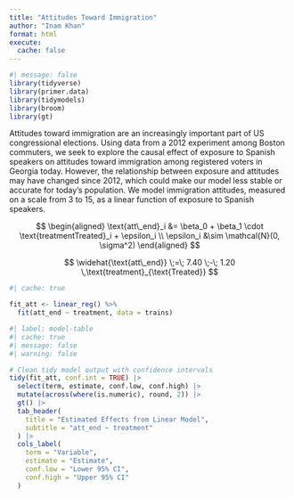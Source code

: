 ```yaml
---
title: "Attitudes Toward Immigration"
author: "Inam Khan"
format: html
execute: 
  cache: false
---
```


```r
#| message: false
library(tidyverse)
library(primer.data)
library(tidymodels)
library(broom)
library(gt)
```

Attitudes toward immigration are an increasingly important part of US congressional elections. Using data from a 2012 experiment among Boston commuters, we seek to explore the causal effect of exposure to Spanish speakers on attitudes toward immigration among registered voters in Georgia today. However, the relationship between exposure and attitudes may have changed since 2012, which could make our model less stable or accurate for today’s population.
We model immigration attitudes, measured on a scale from 3 to 15, as a linear function of exposure to Spanish speakers.

$$
\begin{aligned}
\text{att\_end}_i &= \beta_0 + \beta_1 \cdot \text{treatmentTreated}_i + \epsilon_i \\
\epsilon_i &\sim \mathcal{N}(0, \sigma^2)
\end{aligned}
$$

$$
\widehat{\text{att\_end}} \;=\; 7.40 \;-\; 1.20 \,\text{treatment}_{\text{Treated}}
$$

```r
#| cache: true

fit_att <- linear_reg() %>%
  fit(att_end ~ treatment, data = trains)
```

```r
#| label: model-table
#| cache: true
#| message: false
#| warning: false

# Clean tidy model output with confidence intervals
tidy(fit_att, conf.int = TRUE) |>
  select(term, estimate, conf.low, conf.high) |>
  mutate(across(where(is.numeric), round, 2)) |>
  gt() |>
  tab_header(
    title = "Estimated Effects from Linear Model",
    subtitle = "att_end ~ treatment"
  ) |>
  cols_label(
    term = "Variable",
    estimate = "Estimate",
    conf.low = "Lower 95% CI",
    conf.high = "Upper 95% CI"
  )
```
